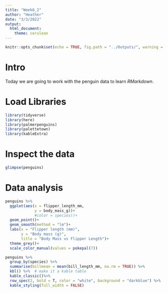 ```yaml
---
title: "Week6_2"
author: "Heather"
date: "3/3/2022"
output: 
  html_document:
    theme: cerulean
---
```


```r
knitr::opts_chunk$set(echo = TRUE, fig.path = "../Outputs/", warning = FALSE, message = FALSE)
```

# Intro

Today we are going to work with the penguin data to learn *RMarkdown*.

# Load Libraries
```r
library(tidyverse)
library(here)
library(palmerpenguins)
library(palettetown)
library(kableExtra)
```

# Inspect the data
```r
glimpse(penguins)
```


# Data analysis
```r
penguins %>% 
  ggplot(aes(x = flipper_length_mm,
             y = body_mass_g))+
             #color = species))+
  geom_point()+
  geom_smooth(method = "lm")+
  labs(x = "Flipper length (mm)",
       y = "Body mass (g)",
       title = "Body Mass vs Flipper Length")+
  theme_grey()+
  scale_color_manual(values = pokepal(7))
```

```r
penguins %>%
  group_by(species) %>%
  summarise(billmean = mean(bill_length_mm, na.rm = TRUE)) %>%
  kbl() %>%  # make it a kable table
  kable_classic()%>%
  row_spec(2, bold = T, color = "white", background = "darkblue") %>% 
  kable_styling(full_width = FALSE)
```


